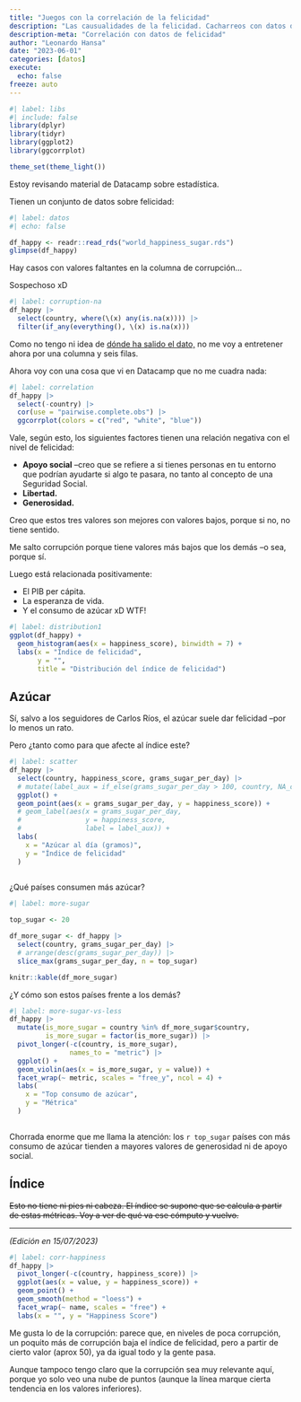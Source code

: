 ```yaml
---
title: "Juegos con la correlación de la felicidad"
description: "Las causualidades de la felicidad. Cacharreos con datos de felicidad"
description-meta: "Correlación con datos de felicidad"
author: "Leonardo Hansa"
date: "2023-06-01"
categories: [datos]
execute: 
  echo: false
freeze: auto
---
```



```r
#| label: libs
#| include: false
library(dplyr)
library(tidyr)
library(ggplot2)
library(ggcorrplot)

theme_set(theme_light())
```

Estoy revisando material de Datacamp sobre estadística. 

Tienen un conjunto de datos sobre felicidad:

```r
#| label: datos
#| echo: false

df_happy <- readr::read_rds("world_happiness_sugar.rds")
glimpse(df_happy)
```

Hay casos con valores faltantes en la columna de corrupción... 

Sospechoso xD

```r
#| label: corruption-na
df_happy |> 
  select(country, where(\(x) any(is.na(x)))) |> 
  filter(if_any(everything(), \(x) is.na(x)))
```

Como no tengo ni idea de [dónde ha salido el dato,](https://worldhappiness.report/ed/2019/) no me voy a entretener ahora por una columna y seis filas. 

Ahora voy con una cosa que vi en Datacamp que no me cuadra nada:

```r
#| label: correlation
df_happy |> 
  select(-country) |> 
  cor(use = "pairwise.complete.obs") |> 
  ggcorrplot(colors = c("red", "white", "blue"))
```

Vale, según esto, los siguientes factores tienen una relación negativa con el nivel de felicidad: 

- **Apoyo social** --creo que se refiere a si tienes personas en tu entorno que podrían ayudarte si algo te pasara, no tanto al concepto de una Seguridad Social.
- **Libertad.**
- **Generosidad.**

Creo que estos tres valores son mejores con valores bajos, porque si no, no tiene sentido. 

Me salto corrupción porque tiene valores más bajos que los demás --o sea, porque sí.

Luego está relacionada positivamente: 

- El PIB per cápita. 
- La esperanza de vida. 
- Y el consumo de azúcar xD WTF!


```r
#| label: distribution1
ggplot(df_happy) + 
  geom_histogram(aes(x = happiness_score), binwidth = 7) + 
  labs(x = "Índice de felicidad", 
       y = "", 
       title = "Distribución del índice de felicidad")
```


## Azúcar

Sí, salvo a los seguidores de Carlos Ríos, el azúcar suele dar felicidad --por lo menos un rato. 

Pero ¿tanto como para que afecte al índice este?

```r
#| label: scatter
df_happy |> 
  select(country, happiness_score, grams_sugar_per_day) |> 
  # mutate(label_aux = if_else(grams_sugar_per_day > 100, country, NA_character_)) |> 
  ggplot() + 
  geom_point(aes(x = grams_sugar_per_day, y = happiness_score)) + 
  # geom_label(aes(x = grams_sugar_per_day, 
  #                y = happiness_score, 
  #                label = label_aux)) + 
  labs(
    x = "Azúcar al día (gramos)", 
    y = "Índice de felicidad"
  )
  
```
¿Qué países consumen más azúcar?

```r
#| label: more-sugar

top_sugar <- 20

df_more_sugar <- df_happy |> 
  select(country, grams_sugar_per_day) |> 
  # arrange(desc(grams_sugar_per_day)) |> 
  slice_max(grams_sugar_per_day, n = top_sugar)

knitr::kable(df_more_sugar)
```


¿Y cómo son estos países frente a los demás?



```r
#| label: more-sugar-vs-less
df_happy |> 
  mutate(is_more_sugar = country %in% df_more_sugar$country, 
         is_more_sugar = factor(is_more_sugar)) |> 
  pivot_longer(-c(country, is_more_sugar), 
               names_to = "metric") |>
  ggplot() + 
  geom_violin(aes(x = is_more_sugar, y = value)) + 
  facet_wrap(~ metric, scales = "free_y", ncol = 4) + 
  labs(
    x = "Top consumo de azúcar", 
    y = "Métrica"
  )
  
```


Chorrada enorme que me llama la atención: los `r top_sugar` países con más consumo de azúcar tienden a mayores valores de generosidad ni de apoyo social. 

## Índice

~~Esto no tiene ni pies ni cabeza. El índice se supone que se calcula a partir de estas métricas. Voy a ver de qué va ese cómputo y vuelvo.~~

***

_(Edición en 15/07/2023)_

```r
#| label: corr-happiness
df_happy |> 
  pivot_longer(-c(country, happiness_score)) |> 
  ggplot(aes(x = value, y = happiness_score)) + 
  geom_point() + 
  geom_smooth(method = "loess") + 
  facet_wrap(~ name, scales = "free") + 
  labs(x = "", y = "Happiness Score")
```

Me gusta lo de la corrupción: parece que, en niveles de poca corrupción, un poquito más de corrupción baja el índice de felicidad, pero a partir de cierto valor (aprox 50), ya da igual todo y la gente pasa. 

Aunque tampoco tengo claro que la corrupción sea muy relevante aquí, porque yo solo veo una nube de puntos (aunque la línea marque cierta tendencia en los valores inferiores). 




